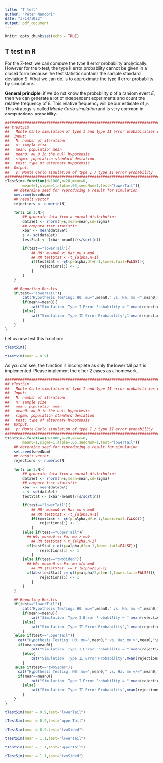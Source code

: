 ```yaml
---
title: "T test"
author: "Peter Nandori"
date: "3/14/2022"
output: pdf_document
---
```


```r
knitr::opts_chunk$set(echo = TRUE)
```

## T test in R

For the Z-test, we can compute the type II error probability analytically.
However for the
t-test, the type II error probability cannot be given in a closed form because the
test statistic contains the sample standard deviation $S$.
What we can do, is to approximate
the type II error probability by simulations.

**General principle**: if we do not know
the probability $p$
of a random event $E$, 
then we can generate a lot of independent
experiments and count the relative 
frequency of $E$. This relative frequency
will be our estimate of $p$. This
strategy is called *Monte Carlo simulation* and is very common in
computational probability.



```r
##################################################################################
## tTestSim
##   Monte Carlo simulation of type I and type II error probabilities of T test
##  Input:
##   N: number of iterations
##   n: sample size 
##   mean: population mean
##   mean0: mu_0 in the null hypothesis
##   sigma: population standard deviation
##   test: type of alternate hypothesis
##  Output:
##   y: Monte Carlo simulation of type I / type II error probability
##################################################################################
tTestSim<-function(N=1000,n=20,mean=0,
        mean0=1,sigma=1,alpha=.05,seedNum=1,test="lowerTail"){
	## determine seed for reproducing a result for simulation
	set.seed(seedNum)
	## result vector
	rejections <- numeric(N)

	for(i in 1:N){
		## generate data from a normal distribution
		dataSet <- rnorm(n=n,mean=mean,sd=sigma)
		## compute test statistic
		xbar <- mean(dataSet)
		s <- sd(dataSet)
		testStat <- (xbar-mean0)/(s/sqrt(n))

		if(test=="lowerTail"){
			## H0: mu=mu0 vs Ha: mu < mu0
			## RR testStat < -t_{alpha,n-1}
			if(testStat < -qt(p=alpha,df=n-1,lower.tail=FALSE)){
				rejections[i] <- 1
			}
		}
	}

	## Reporting Results
	if(test=="lowerTail"){
		cat("Hypothesis Testing: H0: mu=",mean0," vs. Ha: mu <",mean0,"\n")
		if(mean>=mean0){
			cat("Simulation: Type I Error Probability = ",mean(rejections),"\n")
		}else{
			cat("Simulation: Type II Error Probability",1-mean(rejections)," at mu = ",mean,"\n")
		}
	}
}
```


Let us now test this function:

```r
tTestSim()

```


```r
tTestSim(mean = 0.9)
```

As you can see, the function is incomplete
as only the lower tail part is implemented. Please implement the other
$2$ cases as a homework.



```r
##################################################################################
## tTestSim
##   Monte Carlo simulation of type I and type II error probabilities of T test
##  Input:
##   N: number of iterations
##   n: sample size 
##   mean: population mean
##   mean0: mu_0 in the null hypothesis
##   sigma: population standard deviation
##   test: type of alternate hypothesis
##  Output:
##   y: Monte Carlo simulation of type I / type II error probability
##################################################################################
tTestSim<-function(N=1000,n=20,mean=0,
        mean0=1,sigma=1,alpha=.05,seedNum=1,test="lowerTail"){
	## determine seed for reproducing a result for simulation
	set.seed(seedNum)
	## result vector
	rejections <- numeric(N)

	for(i in 1:N){
		## generate data from a normal distribution
		dataSet <- rnorm(n=n,mean=mean,sd=sigma)
		## compute test statistic
		xbar <- mean(dataSet)
		s <- sd(dataSet)
		testStat <- (xbar-mean0)/(s/sqrt(n))

		if(test=="lowerTail"){
			## H0: mu=mu0 vs Ha: mu < mu0
			## RR testStat < -t_{alpha,n-1}
			if(testStat < -qt(p=alpha,df=n-1,lower.tail=FALSE)){
				rejections[i] <- 1
			}
		}else if(test=="upperTail"){
		  ## H0: mu=mu0 vs Ha: mu > mu0
			## RR testStat > t_{alpha,n-1}
		  if(testStat > qt(p=alpha,df=n-1,lower.tail=FALSE)){
				rejections[i] <- 1
			}
		}else if(test=="twoSided"){
		  ## H0: mu=mu0 vs Ha: mu =/= mu0
			## RR |testStat| >= t_{alpha/2,n-1}
		  if(abs(testStat) >= qt(p=alpha/2,df=n-1,lower.tail=FALSE)){
				rejections[i] <- 1
			}
		}
	}

	## Reporting Results
	if(test=="lowerTail"){
		cat("Hypothesis Testing: H0: mu=",mean0," vs. Ha: mu <",mean0,"\n")
		if(mean>=mean0){
			cat("Simulation: Type I Error Probability = ",mean(rejections),"\n")
		}else{
			cat("Simulation: Type II Error Probability",1-mean(rejections)," at mu = ",mean,"\n")
		}
	}else if(test=="upperTail"){
	  cat("Hypothesis Testing: H0: mu=",mean0," vs. Ha: mu >",mean0,"\n")
	  if(mean<=mean0){
			cat("Simulation: Type I Error Probability = ",mean(rejections),"\n")
		}else{
			cat("Simulation: Type II Error Probability",mean(rejections)," at mu = ",mean,"\n")
		}
	}else if(test=="twoSided"){
	  cat("Hypothesis Testing: H0: mu=",mean0," vs. Ha: mu =/=",mean0,"\n")
	  if(mean==mean0){
			cat("Simulation: Type I Error Probability = ",mean(rejections),"\n")
		}else{
			cat("Simulation: Type II Error Probability",mean(rejections)," at mu = ",mean,"\n")
		}
	}
}
```


```r
tTestSim(mean = 0.9,test="lowerTail")
```

```r
tTestSim(mean = 0.9,test="upperTail")
```

```r
tTestSim(mean = 0.9,test="twoSided")
```

```r
tTestSim(mean = 1.1,test="lowerTail")
```

```r
tTestSim(mean = 1.1,test="upperTail")
```

```r
tTestSim(mean = 1.1,test="twoSided")
```



